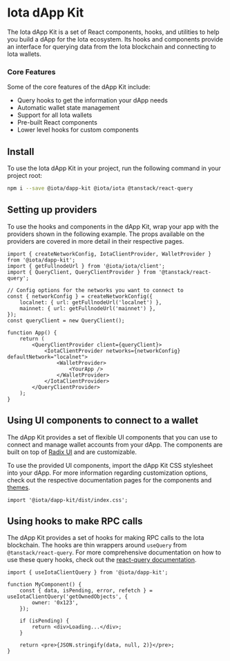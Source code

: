 # Iota dApp Kit

The Iota dApp Kit is a set of React components, hooks, and utilities to help you build a dApp for
the Iota ecosystem. Its hooks and components provide an interface for querying data from the Iota
blockchain and connecting to Iota wallets.

### Core Features

Some of the core features of the dApp Kit include:

-   Query hooks to get the information your dApp needs
-   Automatic wallet state management
-   Support for all Iota wallets
-   Pre-built React components
-   Lower level hooks for custom components

## Install

To use the Iota dApp Kit in your project, run the following command in your project root:

```sh npm2yarn
npm i --save @iota/dapp-kit @iota/iota @tanstack/react-query
```

## Setting up providers

To use the hooks and components in the dApp Kit, wrap your app with the providers shown in the
following example. The props available on the providers are covered in more detail in their
respective pages.

```tsx
import { createNetworkConfig, IotaClientProvider, WalletProvider } from '@iota/dapp-kit';
import { getFullnodeUrl } from '@iota/iota/client';
import { QueryClient, QueryClientProvider } from '@tanstack/react-query';

// Config options for the networks you want to connect to
const { networkConfig } = createNetworkConfig({
    localnet: { url: getFullnodeUrl('localnet') },
    mainnet: { url: getFullnodeUrl('mainnet') },
});
const queryClient = new QueryClient();

function App() {
    return (
        <QueryClientProvider client={queryClient}>
            <IotaClientProvider networks={networkConfig} defaultNetwork="localnet">
                <WalletProvider>
                    <YourApp />
                </WalletProvider>
            </IotaClientProvider>
        </QueryClientProvider>
    );
}
```

## Using UI components to connect to a wallet

The dApp Kit provides a set of flexible UI components that you can use to connect and manage wallet
accounts from your dApp. The components are built on top of
[Radix UI](https://www.radix-ui.com/primitives) and are customizable.

To use the provided UI components, import the dApp Kit CSS stylesheet into your dApp. For more
information regarding customization options, check out the respective documentation pages for the
components and [themes](https://wiki.iota.org/references/ts-sdk/dapp-kit/themes).

```tsx
import '@iota/dapp-kit/dist/index.css';
```

## Using hooks to make RPC calls

The dApp Kit provides a set of hooks for making RPC calls to the Iota blockchain. The hooks are thin
wrappers around `useQuery` from `@tanstack/react-query`. For more comprehensive documentation on how
to use these query hooks, check out the
[react-query documentation](https://tanstack.com/query/latest/docs/react/overview).

```tsx
import { useIotaClientQuery } from '@iota/dapp-kit';

function MyComponent() {
    const { data, isPending, error, refetch } = useIotaClientQuery('getOwnedObjects', {
        owner: '0x123',
    });

    if (isPending) {
        return <div>Loading...</div>;
    }

    return <pre>{JSON.stringify(data, null, 2)}</pre>;
}
```
